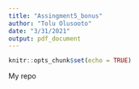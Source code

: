 ```yaml
---
title: "Assingment5_bonus"
author: "Tolu Olusooto"
date: "3/31/2021"
output: pdf_document
---
```


```r
knitr::opts_chunk$set(echo = TRUE)
```

My repo
